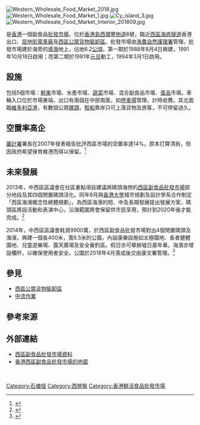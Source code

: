 [[File:Western_Wholesale_Food_Market_2018.jpg|thumb]]
[[File:Western_Wholesale_Food_Market_1.jpg|thumb]]
[[File:Cy_island_3.jpg|thumb]]
[[File:Western_Wholesale_Food_Market_Interior_201809.jpg|thumb]]

{{engname|西區副食品批發市場|Western Wholesale Food Market}}是[[香港|香港]]一個副食品[[批發市場|批發市場]]，位於[[香港島|香港島]][[西環|西環]][[豐物道|豐物道]]8號，臨近[[西區海底隧道|西區海底隧道]]香港出口、[[屈地街電車廠|屈地街電車廠]]及[[西區公眾貨物裝卸區|西區公眾貨物裝卸區]]。批發市場由[[漁農自然護理署|漁農自然護理署]]管理。批發市場建於海旁的[[填海|填海]]地上，佔地6.2[[公頃|公頃]]，第一期於1988年8月4日興建，1991年10月18日啟用；而第二期於1991年[[元旦|元旦]]動工，1994年3月1日啟用。

==設施==
包括5個市場：[[水果|鮮果]]市場、水產市場、[[蔬菜|蔬菜]]市場、混合副食品市場、[[蛋|蛋品]]市場。車輛入口位於市場東端，出口有兩個在中部南面，如[[停車場|停車場]]管理，計時收費。其北面臨[[維多利亞港|維多利亞港]]，有數個公眾[[碼頭|碼頭]]，[[駁船|駁船]]靠岸只可上落貨物及旅客，不可停留過久。

==空置率高企==
[[審計署|審計署]]署長在2007年發表報告批評西區市場的空置率達14%。原本打算清拆，但因政府希望保育維港而得以保留。<ref>{{cite web|language=zh-hk|url=http://orientaldaily.on.cc/archive/20090107/new/new_a11cnt.html|title=西區副食品市場獲保留|publisher=東方日報|date=2009-01-07|access-date=2016-03-13|archive-date=2016-03-13|archive-url=https://web.archive.org/web/20160313131755/http://orientaldaily.on.cc/archive/20090107/new/new_a11cnt.html|dead-url=no}}</ref>

==未來發展==
{{main|中西區海濱長廊}}
2013年，中西區區議會在社區重點項目建議將碼頭海傍的[[西區副食品批發市場|西區副食品批發市場]]部分地段及其四個閒置碼頭活化。同年8月與[[香港大學|香港大學]]城市規劃及設計學系合作制定「西區海濱概念性總體規劃」，為西區海濱的短、中及長期發展提出發展方案，碼頭區將設活動和表演中心，沿海範圍將會保留供市民享用，預計到2020年後才能完成。<ref>{{cite web|language=zh-hk|url=http://www.hku.hk/press/press-releases/detail/c_10078.html|title=港大城市規劃及設計系「西區海濱概念性總體規劃」打造「香港海港西大門 」新地標|publisher=香港大學|date=2013-08-16|access-date=2016-03-13|archive-date=2016-05-06|archive-url=https://web.archive.org/web/20160506110259/http://www.hku.hk/press/press-releases/detail/c_10078.html|dead-url=no}}</ref>

2014年，中西區區議會耗資9900萬，於西區副食品批發市場對出4個閒置碼頭及海濱，興建一個長400米，寬6.5米的公園，內設康樂設施如太極園地、長者健體園地、兒童遊樂場、露天廣場及安全垂釣區。假日亦可舉辦墟日嘉年華。海濱亦增設欄杆，以確保使用者安全。公園於2018年4月落成後交由康文署管理。<ref>{{cite web|language=zh-hk|url=http://orientaldaily.on.cc/cnt/news/20140712/00176_031.html|title=西區副食品市場臨海用地 近億元闢活動區 一七年開放|publisher=東方日報|date=2014-07-12|access-date=2016-03-13|archive-date=2017-03-27|archive-url=https://web.archive.org/web/20170327055017/http://orientaldaily.on.cc/cnt/news/20140712/00176_031.html|dead-url=no}}</ref>

==參見==
*[[西區公眾貨物裝卸區|西區公眾貨物裝卸區]]
*[[中流作業|中流作業]]

==參考來源==
{{reflist}}

==外部連結==
{{commonscat|Western Wholesale Food Market}}
*[http://www.afcd.gov.hk/tc_chi/agriculture/agr_gov/agr_gov_w/agr_gov_w.html 西區副食品批發市場資料] {{Wayback|url=http://www.afcd.gov.hk/tc_chi/agriculture/agr_gov/agr_gov_w/agr_gov_w.html |date=20160304104239 }}
*[http://www.openstreetmap.org/#map=18/22.28930/114.13730 香港西區副食品批發市場的地圖]{{Wayback|url=http://www.openstreetmap.org/#map=18/22.28930/114.13730 |date=20110223195827 }}

<br>
[[Category:石塘咀|Category:石塘咀]]
[[Category:西營盤|Category:西營盤]]
[[Category:香港鮮活食品批發市場|Category:香港鮮活食品批發市場]]